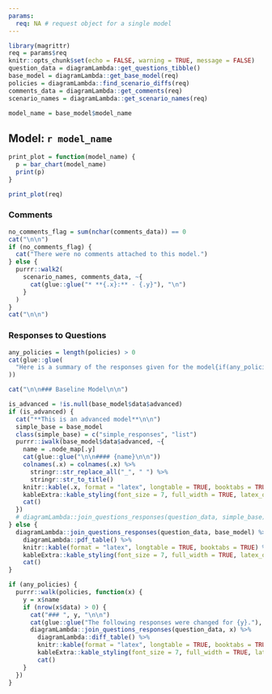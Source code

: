 ```yaml
---
params:
  req: NA # request object for a single model
---
```


```r
library(magrittr)
req = params$req
knitr::opts_chunk$set(echo = FALSE, warning = TRUE, message = FALSE)
question_data = diagramLambda::get_questions_tibble()
base_model = diagramLambda::get_base_model(req)
policies = diagramLambda::find_scenario_diffs(req)
comments_data = diagramLambda::get_comments(req)
scenario_names = diagramLambda::get_scenario_names(req)

model_name = base_model$model_name
```

## Model: `r model_name`

```r
print_plot = function(model_name) {
  p = bar_chart(model_name)
  print(p)
}

print_plot(req)
```

### Comments

```r
no_comments_flag = sum(nchar(comments_data)) == 0
cat("\n\n")
if (no_comments_flag) {
  cat("There were no comments attached to this model.")
} else {
  purrr::walk2(
    scenario_names, comments_data, ~{
      cat(glue::glue("* **{.x}:** - {.y}"), "\n")
    }
  )
}
cat("\n\n")
```


### Responses to Questions

```r
any_policies = length(policies) > 0
cat(glue::glue(
  "Here is a summary of the responses given for the model{if(any_policies) ' and each scenario.' else '.'}" # nolint
))
```

```r
cat("\n\n### Baseline Model\n\n")
```
```r
is_advanced = !is.null(base_model$data$advanced)
if (is_advanced) {
  cat("**This is an advanced model**\n\n")
  simple_base = base_model
  class(simple_base) = c("simple_responses", "list")
  purrr::iwalk(base_model$data$advanced, ~{
    name = .node_map[.y]
    cat(glue::glue("\n\n#### {name}\n\n"))
    colnames(.x) = colnames(.x) %>%
      stringr::str_replace_all("_", " ") %>%
      stringr::str_to_title()
    knitr::kable(.x, format = "latex", longtable = TRUE, booktabs = TRUE) %>%
    kableExtra::kable_styling(font_size = 7, full_width = TRUE, latex_options = c("repeat_header")) %>%
    cat()
  })
  # diagramLambda::join_questions_responses(question_data, simple_base)
} else {
  diagramLambda::join_questions_responses(question_data, base_model) %>%
    diagramLambda::pdf_table() %>%
    knitr::kable(format = "latex", longtable = TRUE, booktabs = TRUE) %>%
    kableExtra::kable_styling(font_size = 7, full_width = TRUE, latex_options = c("repeat_header")) %>%
    cat()
}

```

```r
if (any_policies) {
  purrr::walk(policies, function(x) {
    y = x$name
    if (nrow(x$data) > 0) {
      cat("### ", y, "\n\n")
      cat(glue::glue("The following responses were changed for {y}."), "\n\n")
      diagramLambda::join_questions_responses(question_data, x) %>%
        diagramLambda::diff_table() %>%
        knitr::kable(format = "latex", longtable = TRUE, booktabs = TRUE) %>%
        kableExtra::kable_styling(font_size = 7, full_width = TRUE, latex_options = c("repeat_header")) %>%
        cat()
    }
  })
}
```
